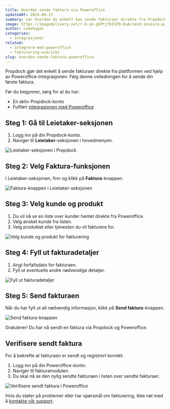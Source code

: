 ```yaml
---
title: Hvordan sende faktura via Poweroffice
updatedAt: 2024-08-17
summary: Lær hvordan du enkelt kan sende fakturaer direkte fra Propdock ved hjelp av Poweroffice-integrasjonen.
image: https://imagedelivery.net/r-6-yk-gGPtjfbIST9-8uA/send-invoice-poweroffice/public
author: codehagen
categories:
  - integrasjoner
related:
  - integrere-med-poweroffice
  - fakturering-oversikt
slug: hvordan-sende-faktura-poweroffice
---
```


Propdock gjør det enkelt å sende fakturaer direkte fra plattformen ved hjelp av Poweroffice-integrasjonen. Følg denne veiledningen for å sende din første faktura.

<Prerequisites>

Før du begynner, sørg for at du har:

- En aktiv Propdock-konto
- Fullført [integrasjonen med Poweroffice](integrere-med-poweroffice)

</Prerequisites>

## Steg 1: Gå til Leietaker-seksjonen

1. Logg inn på din Propdock-konto.
2. Naviger til **Leietaker**-seksjonen i hovedmenyen.

<Image
  alt="Leietaker-seksjonen i Propdock"
  src="https://imagedelivery.net/r-6-yk-gGPtjfbIST9-8uA/84d87b75-d579-4284-5792-b3e056649200/public"
  width={1200}
  height={675}
/>

## Steg 2: Velg Faktura-funksjonen

I Leietaker-seksjonen, finn og klikk på **Faktura**-knappen.

<Image
  alt="Faktura-knappen i Leietaker-seksjonen"
  src="https://imagedelivery.net/r-6-yk-gGPtjfbIST9-8uA/c5227db5-80c9-4338-db79-7af0a381ea00/public"
  width={800}
  height={400}
/>

## Steg 3: Velg kunde og produkt

1. Du vil nå se en liste over kunder hentet direkte fra Poweroffice.
2. Velg ønsket kunde fra listen.
3. Velg produktet eller tjenesten du vil fakturere for.

<Image
  alt="Velg kunde og produkt for fakturering"
  src="https://imagedelivery.net/r-6-yk-gGPtjfbIST9-8uA/54883adb-75c6-4054-c1a7-5a1fd8c49f00/public"
  width={1000}
  height={600}
/>

## Steg 4: Fyll ut fakturadetaljer

1. Angi forfallsdato for fakturaen.
2. Fyll ut eventuelle andre nødvendige detaljer.

<Image
  alt="Fyll ut fakturadetaljer"
  src="https://imagedelivery.net/r-6-yk-gGPtjfbIST9-8uA/4fd43369-170e-4cf4-0d0c-a6b3e80cdf00/public"
  width={1000}
  height={600}
/>

## Steg 5: Send fakturaen

Når du har fylt ut all nødvendig informasjon, klikk på **Send faktura**-knappen.

<Image
  alt="Send faktura-knappen"
  src="https://imagedelivery.net/r-6-yk-gGPtjfbIST9-8uA/b2e0ea90-973c-438e-3b11-0d98806ffe00/public"
  width={800}
  height={400}
/>

<Note variant="success">
  Gratulerer! Du har nå sendt en faktura via Propdock og Poweroffice.
</Note>

## Verifisere sendt faktura

For å bekrefte at fakturaen er sendt og registrert korrekt:

1. Logg inn på din Poweroffice-konto.
2. Naviger til fakturamodulen.
3. Du skal nå se den nylig sendte fakturaen i listen over sendte fakturaer.

<Image
  alt="Verifisere sendt faktura i Poweroffice"
  src="https://imagedelivery.net/r-6-yk-gGPtjfbIST9-8uA/82135eee-4723-4574-9b92-018ef3218100/public"
  width={1200}
  height={675}
/>

Hvis du støter på problemer eller har spørsmål om fakturering, ikke nøl med å [kontakte vår support](mailto:support@propdock.no).